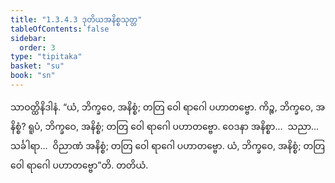 ```yaml
---
title: "1.3.4.3 ဒုတိယအနိစ္စသုတ္တ"
tableOfContents: false
sidebar:
  order: 3
type: "tipitaka"
basket: "su"
book: "sn"
---
```



<DynamicBreadcrumb />

<Division number="138" book="sn" e="ch" v="18" p="300">

<Paragraph number="765" book="sn">
သာဝတ္ထိနိဒါနံ. “ယံ, ဘိက္ခဝေ, အနိစ္စံ; တတြ ဝေါ ရာဂေါ ပဟာတဗ္ဗော. ကိဉ္စ, ဘိက္ခဝေ, အနိစ္စံ? ရူပံ, ဘိက္ခဝေ, အနိစ္စံ; တတြ ဝေါ ရာဂေါ ပဟာတဗ္ဗော. ဝေဒနာ အနိစ္စာ…  သညာ…  သင်္ခါရာ…  ဝိညာဏံ အနိစ္စံ; တတြ ဝေါ ရာဂေါ ပဟာတဗ္ဗော. ယံ, ဘိက္ခဝေ, အနိစ္စံ; တတြ ဝေါ ရာဂေါ ပဟာတဗ္ဗော”တိ.

</Paragraph>
</Division>

<Paragraph number="766" type="center" book="sn">
တတိယံ.
</Paragraph>
